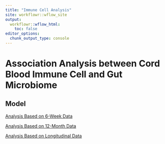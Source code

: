 ```yaml
---
title: "Immune Cell Analysis"
site: workflowr::wflow_site
output:
  workflowr::wflow_html:
    toc: false
editor_options:
  chunk_output_type: console
---
```


# Association Analysis between Cord Blood Immune Cell and Gut Microbiome

## Model

[Analysis Based on 6-Week Data](6week_analysis.html)

[Analysis Based on 12-Month Data](12month_analysis.html)

[Analysis Based on Longitudinal Data](marginal_model_complete.html)
